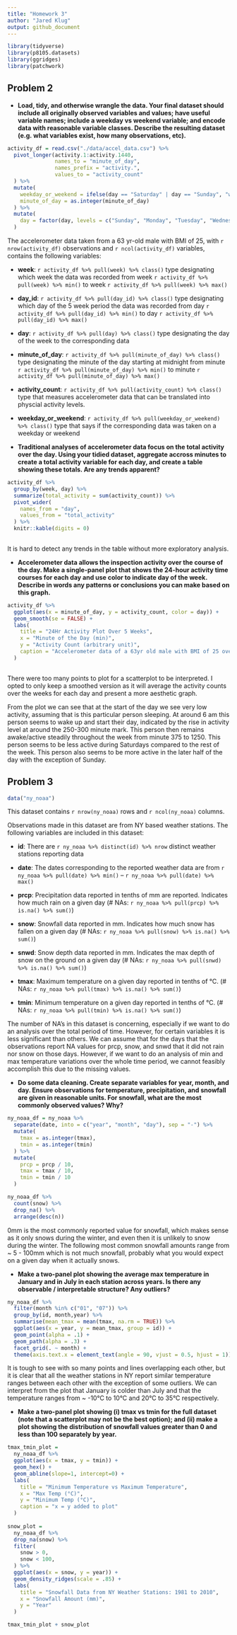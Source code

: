 ```yaml
---
title: "Homework 3"
author: "Jared Klug"
output: github_document
---
```

```r

library(tidyverse)
library(p8105.datasets)
library(ggridges)
library(patchwork)

```

## Problem 2

* **Load, tidy, and otherwise wrangle the data. Your final dataset should include all originally observed variables and values; have useful variable names; include a weekday vs weekend variable; and encode data with reasonable variable classes. Describe the resulting dataset (e.g. what variables exist, how many observations, etc).**

```r

activity_df = read.csv("./data/accel_data.csv") %>% 
  pivot_longer(activity.1:activity.1440,
               names_to = "minute_of_day",
               names_prefix = "activity.",
               values_to = "activity_count"
  ) %>% 
  mutate(
    weekday_or_weekend = ifelse(day == "Saturday" | day == "Sunday", "weekend", "weekday"),
    minute_of_day = as.integer(minute_of_day)
  ) %>% 
  mutate(
    day = factor(day, levels = c("Sunday", "Monday", "Tuesday", "Wednesday", "Thursday", "Friday", "Saturday"))
  )

```

The accelerometer data taken from a 63 yr-old male with BMI of 25, with `r nrow(activity_df)` observations and `r ncol(activity_df)` variables, contains the following variables:  

* **week**: `r activity_df %>% pull(week) %>% class()` type designating which week the data was recorded from week `r activity_df %>% pull(week) %>% min()` to week `r activity_df %>% pull(week) %>% max()`

* **day_id**: `r activity_df %>% pull(day_id) %>% class()` type designating which day of the 5 week period the data was recorded from day `r activity_df %>% pull(day_id) %>% min()` to day `r activity_df %>% pull(day_id) %>% max()`

* **day**: `r activity_df %>% pull(day) %>% class()` type designating the day of the week to the corresponding data

* **minute_of_day**: `r activity_df %>% pull(minute_of_day) %>% class()` type designating the minute of the day starting at midnight from minute `r activity_df %>% pull(minute_of_day) %>% min()` to minute `r activity_df %>% pull(minute_of_day) %>% max()`

* **activity_count**: `r activity_df %>% pull(activity_count) %>% class()` type that measures accelerometer data that can be translated into physcial activity levels. 

* **weekday_or_weekend**: `r activity_df %>% pull(weekday_or_weekend) %>% class()` type that says if the corresponding data was taken on a weekday or weekend

* **Traditional analyses of accelerometer data focus on the total activity over the day. Using your tidied dataset, aggregate accross minutes to create a total activity variable for each day, and create a table showing these totals. Are any trends apparent?**

```r

activity_df %>% 
  group_by(week, day) %>% 
  summarize(total_activity = sum(activity_count)) %>% 
  pivot_wider(
    names_from = "day",
    values_from = "total_activity"
  ) %>%
  knitr::kable(digits = 0)
  
```

It is hard to detect any trends in the table without more exploratory analysis. 

* **Accelerometer data allows the inspection activity over the course of the day. Make a single-panel plot that shows the 24-hour activity time courses for each day and use color to indicate day of the week. Describe in words any patterns or conclusions you can make based on this graph.**

```r

activity_df %>%
  ggplot(aes(x = minute_of_day, y = activity_count, color = day)) + 
  geom_smooth(se = FALSE) +
  labs(
    title = "24Hr Activity Plot Over 5 Weeks",
    x = "Minute of the Day (min)", 
    y = "Activity Count (arbitrary unit)",
    caption = "Accelerometer data of a 63yr old male with BMI of 25 over 5 weeks"
  )
  
```

There were too many points to plot for a scatterplot to be interpreted. I opted to only keep a smoothed version as it will average the activity counts over the weeks for each day and present a more aesthetic graph. 

From the plot we can see that at the start of the day we see very low activity, assuming that is this particular person sleeping. At around 6 am this person seems to wake up and start their day, indicated by the rise in activity level at around the 250-300 minute mark. This person then remains awake/active steadily throughout the week from minute 375 to 1250. This person seems to be less active during Saturdays compared to the rest of the week. This person also seems to be more active in the later half of the day with the exception of Sunday.  
 
## Problem 3

```r

data("ny_noaa")

```

This dataset contains `r nrow(ny_noaa)` rows and `r ncol(ny_noaa)` columns. 

Observations made in this dataset are from NY based weather stations. The following variables are included in this dataset:

* **id**: There are `r ny_noaa %>% distinct(id) %>% nrow` distinct weather stations reporting data

* **date**: The dates corresponding to the reported weather data are from `r ny_noaa %>% pull(date) %>% min()` -- `r ny_noaa %>% pull(date) %>% max()`

* **prcp**: Precipitation data reported in tenths of mm are reported. Indicates how much rain on a given day (# NAs: `r ny_noaa %>% pull(prcp) %>% is.na() %>% sum()`)  

* **snow**: Snowfall data reported in mm. Indicates how much snow has fallen on a given day (# NAs: `r ny_noaa %>% pull(snow) %>% is.na() %>% sum()`) 

* **snwd**: Snow depth data reported in mm. Indicates the max depth of snow on the ground on a given day (# NAs: `r ny_noaa %>% pull(snwd) %>% is.na() %>% sum()`) 

* **tmax**: Maximum temperature on a given day reported in tenths of °C. (# NAs: `r ny_noaa %>% pull(tmax) %>% is.na() %>% sum()`) 

* **tmin**: Minimum temperature on a given day reported in tenths of °C. (# NAs: `r ny_noaa %>% pull(tmin) %>% is.na() %>% sum()`) 

The number of NA's in this dataset is concerning, especially if we want to do an analysis over the total period of time. However, for certain variables it is less significant than others. We can assume that for the days that the observations report NA values for prcp, snow, and snwd that it did not rain nor snow on those days. However, if we want to do an analysis of min and max temperature variations over the whole time period, we cannot feasibly accomplish this due to the missing values. 

* **Do some data cleaning. Create separate variables for year, month, and day. Ensure observations for temperature, precipitation, and snowfall are given in reasonable units. For snowfall, what are the most commonly observed values? Why?**

```r

ny_noaa_df = ny_noaa %>% 
  separate(date, into = c("year", "month", "day"), sep = "-") %>% 
  mutate(
    tmax = as.integer(tmax),
    tmin = as.integer(tmin)
  ) %>% 
  mutate(
    prcp = prcp / 10,
    tmax = tmax / 10,
    tmin = tmin / 10
  )

ny_noaa_df %>% 
  count(snow) %>%
  drop_na() %>% 
  arrange(desc(n))
```

0mm is the most commonly reported value for snowfall, which makes sense as it only snows during the winter, and even then it is unlikely to snow during the winter. The following most common snowfall amounts range from ~ 5 - 100mm which is not much snowfall, probably what you would expect on a given day when it actually snows. 

* **Make a two-panel plot showing the average max temperature in January and in July in each station across years. Is there any observable / interpretable structure? Any outliers?**

```r

ny_noaa_df %>% 
  filter(month %in% c("01", "07")) %>% 
  group_by(id, month,year) %>% 
  summarise(mean_tmax = mean(tmax, na.rm = TRUE)) %>% 
  ggplot(aes(x = year, y = mean_tmax, group = id)) +
  geom_point(alpha = .1) + 
  geom_path(alpha = .3) +
  facet_grid(. ~ month) +
  theme(axis.text.x = element_text(angle = 90, vjust = 0.5, hjust = 1))

```

It is tough to see with so many points and lines overlapping each other, but it is clear that all the weather stations in NY report similar temperature ranges between each other with the exception of some outliers. We can interpret from the plot that January is colder than July and that the temperature ranges from ~ -10°C to 10°C and 20°C to 35°C respectively.

* **Make a two-panel plot showing (i) tmax vs tmin for the full dataset (note that a scatterplot may not be the best option); and (ii) make a plot showing the distribution of snowfall values greater than 0 and less than 100 separately by year.**

```r

tmax_tmin_plot = 
  ny_noaa_df %>% 
  ggplot(aes(x = tmax, y = tmin)) +
  geom_hex() +
  geom_abline(slope=1, intercept=0) +
  labs(
    title = "Minimum Temperature vs Maximum Temperature",
    x = "Max Temp (°C)", 
    y = "Minimum Temp (°C)",
    caption = "x = y added to plot"
  )
  
snow_plot = 
  ny_noaa_df %>% 
  drop_na(snow) %>% 
  filter(
    snow > 0, 
    snow < 100,
  ) %>% 
  ggplot(aes(x = snow, y = year)) +
  geom_density_ridges(scale = .85) +
  labs(
    title = "Snowfall Data from NY Weather Stations: 1981 to 2010",
    x = "Snowfall Amount (mm)", 
    y = "Year"
  )

tmax_tmin_plot + snow_plot

```

